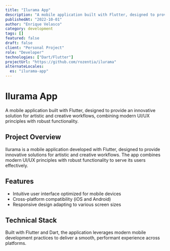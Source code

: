 ```yaml
---
title: "Ilurama App"
description: "A mobile application built with Flutter, designed to provide an innovative solution for artistic and creative workflows, combining modern UI/UX principles with robust functionality."
publishedAt: "2022-10-01"
author: "Enrique Velasco"
category: development
tags: []
featured: false
draft: false
client: "Personal Project"
role: "Developer"
technologies: ["Dart/Flutter"]
projectUrl: "https://github.com/rozentia/ilurama"
alternateLocales:
  es: "ilurama-app"
---
```


# Ilurama App

A mobile application built with Flutter, designed to provide an innovative solution for artistic and creative workflows, combining modern UI/UX principles with robust functionality.

## Project Overview

Ilurama is a mobile application developed with Flutter, designed to provide innovative solutions for artistic and creative workflows. The app combines modern UI/UX principles with robust functionality to serve its users effectively.

## Features

- Intuitive user interface optimized for mobile devices
- Cross-platform compatibility (iOS and Android)
- Responsive design adapting to various screen sizes

## Technical Stack

Built with Flutter and Dart, the application leverages modern mobile development practices to deliver a smooth, performant experience across platforms.
